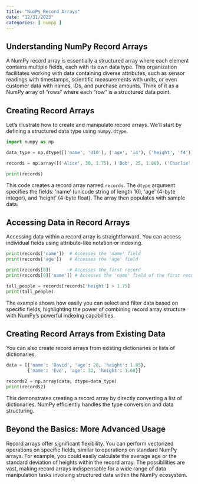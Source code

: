 ```yaml
---
title: "NumPy Record Arrays"
date: "12/31/2023"
categories: [ numpy ]
---
```


## Understanding NumPy Record Arrays

A NumPy record array is essentially a structured array where each element contains multiple fields, each with its own data type.  This organization facilitates working with data containing diverse attributes, such as sensor readings with timestamps,  scientific measurements with units, or even customer data with names, IDs, and purchase amounts.  Think of it as a NumPy array of "rows" where each "row" is a structured data point.

## Creating Record Arrays

Let's illustrate how to create and manipulate record arrays. We'll start by defining a structured data type using `numpy.dtype`.

```python
import numpy as np

data_type = np.dtype([('name', 'U10'), ('age', 'i4'), ('height', 'f4')])

records = np.array([('Alice', 30, 1.75), ('Bob', 25, 1.80), ('Charlie', 35, 1.70)], dtype=data_type)

print(records)
```

This code creates a record array named `records`.  The `dtype` argument specifies the fields: 'name' (unicode string of length 10), 'age' (4-byte integer), and 'height' (4-byte float). The array then populates with sample data.


## Accessing Data in Record Arrays

Accessing data within a record array is straightforward. You can access individual fields using attribute-like notation or indexing.

```python
print(records['name'])  # Accesses the 'name' field
print(records['age'])   # Accesses the 'age' field

print(records[0])       # Accesses the first record
print(records[0]['name']) # Accesses the 'name' field of the first record

tall_people = records[records['height'] > 1.75]
print(tall_people)
```

The example shows how easily you can select and filter data based on specific fields, highlighting the power of combining record array structure with NumPy's powerful indexing capabilities.


##  Creating Record Arrays from Existing Data

You can also create record arrays from existing dictionaries or lists of dictionaries.

```python
data = [{'name': 'David', 'age': 28, 'height': 1.85},
        {'name': 'Eve', 'age': 32, 'height': 1.68}]

records2 = np.array(data, dtype=data_type)
print(records2)
```

This demonstrates creating a record array by directly converting a list of dictionaries.  NumPy efficiently handles the type conversion and data structuring.


##  Beyond the Basics:  More Advanced Usage

Record arrays offer significant flexibility.  You can perform vectorized operations on specific fields, similar to operations on standard NumPy arrays.  For example, you could easily calculate the average age or the standard deviation of heights within the record array.  The possibilities are vast, making record arrays indispensable for a wide range of data manipulation tasks involving structured data within the NumPy ecosystem.

